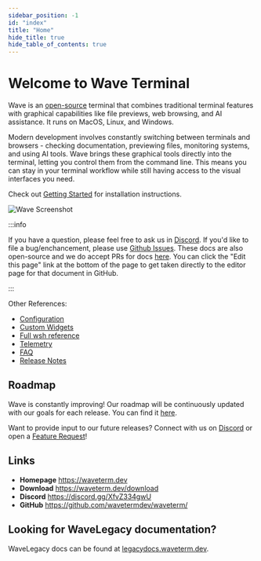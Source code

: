 ```yaml
---
sidebar_position: -1
id: "index"
title: "Home"
hide_title: true
hide_table_of_contents: true
---
```



# Welcome to Wave Terminal

Wave is an [open-source](https://github.com/wavetermdev/waveterm) terminal that combines traditional terminal features with graphical capabilities like file previews, web browsing, and AI assistance. It runs on MacOS, Linux, and Windows.

Modern development involves constantly switching between terminals and browsers - checking documentation, previewing files, monitoring systems, and using AI tools. Wave brings these graphical tools directly into the terminal, letting you control them from the command line. This means you can stay in your terminal workflow while still having access to the visual interfaces you need.

Check out [Getting Started](./gettingstarted) for installation instructions.

![Wave Screenshot](./img/wave-screenshot.webp)

<CardGroup>
  <Card
    href="./customization"
    icon="fa-paintbrush"
    title="Customization"
    description="Set up tabs and terminals to match your workflow needs."
  />
  <Card
    href="./keybindings"
    icon="fa-keyboard"
    title="Key Bindings"
    description="Boost efficiency with keyboard shortcuts for faster navigation."
  />
  <Card
    href="./layout"
    icon="fa-grid-2"
    title="Layout"
    description="Organize your workspace using our layout system."
  />
  <Card
    href="./connections"
    icon="fa-network-wired"
    title="Remote Connections"
    description="Quickly SSH or connect to remote machines in one step."
  />
  <Card
    href="./widgets"
    icon="fa-rocket"
    title="Widgets"
    description="Explore built-in tools to extend your terminal’s functionality."
  />
  <Card
    href="./wsh"
    icon="fa-rectangle-terminal"
    title="wsh Command"
    description="Control Wave and launch widgets directly from the command line."
  />
</CardGroup>

<div style={{ marginBottom: 30 }} />

:::info

If you have a question, please feel free to ask us in [Discord](https://discord.gg/XfvZ334gwU). If you'd like to file a bug/enchancement, please use [Github Issues](https://github.com/wavetermdev/waveterm/issues). These docs are also open-source and we do accept PRs for docs [here](https://github.com/wavetermdev/waveterm/blob/main/docs). You can click the "Edit this page" link at the bottom of the page to get taken directly to the editor page for that document in GitHub.

:::

<div className="reference-links">

Other References:

- [Configuration](./config)
- [Custom Widgets](./customwidgets)
- [Full wsh reference](./wsh-reference)
- [Telemetry](./telemetry)
- [FAQ](./faq)
- [Release Notes](./releasenotes)

</div>

## Roadmap

Wave is constantly improving! Our roadmap will be continuously updated with our goals for each release. You can find it [here](https://github.com/wavetermdev/waveterm/blob/main/ROADMAP.md).

Want to provide input to our future releases? Connect with us on [Discord](https://discord.gg/XfvZ334gwU) or open a [Feature Request](https://github.com/wavetermdev/waveterm/issues/new/choose)!

## Links

- **Homepage** https://waveterm.dev
- **Download** https://waveterm.dev/download
- **Discord** https://discord.gg/XfvZ334gwU
- **GitHub** https://github.com/wavetermdev/waveterm/

## Looking for WaveLegacy documentation?

WaveLegacy docs can be found at [legacydocs.waveterm.dev](https://legacydocs.waveterm.dev).
